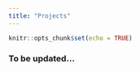 ```yaml
---
title: "Projects"
---
```


```r
knitr::opts_chunk$set(echo = TRUE)
```

### To be updated...
